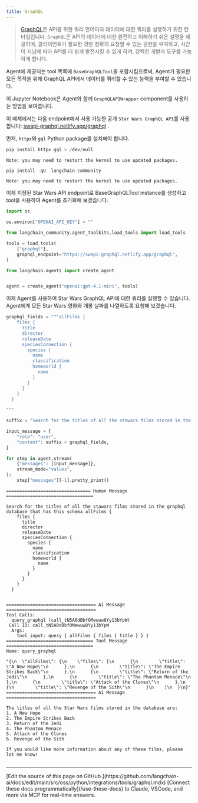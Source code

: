 ```yaml
---
title: GraphQL
---
```


>[GraphQL](https://graphql.org/)은 API를 위한 쿼리 언어이자 데이터에 대한 쿼리를 실행하기 위한 런타임입니다. `GraphQL`은 API의 데이터에 대한 완전하고 이해하기 쉬운 설명을 제공하며, 클라이언트가 필요한 것만 정확히 요청할 수 있는 권한을 부여하고, 시간이 지남에 따라 API를 더 쉽게 발전시킬 수 있게 하며, 강력한 개발자 도구를 가능하게 합니다.

Agent에 제공되는 tool 목록에 `BaseGraphQLTool`을 포함시킴으로써, Agent가 필요한 모든 목적을 위해 GraphQL API에서 데이터를 쿼리할 수 있는 능력을 부여할 수 있습니다.

이 Jupyter Notebook은 Agent와 함께 `GraphQLAPIWrapper` component를 사용하는 방법을 보여줍니다.

이 예제에서는 다음 endpoint에서 사용 가능한 공개 `Star Wars GraphQL API`를 사용합니다: [swapi-graphql.netlify.app/graphql](https://swapi-graphql.netlify.app/graphql) .

먼저, `httpx`와 `gql` Python package를 설치해야 합니다.

```python
pip install httpx gql > /dev/null
```

```output
Note: you may need to restart the kernel to use updated packages.
```

```python
pip install -qU  langchain-community
```

```output
Note: you may need to restart the kernel to use updated packages.
```

이제 지정된 Star Wars API endpoint로 BaseGraphQLTool instance를 생성하고 tool을 사용하여 Agent를 초기화해 보겠습니다.

```python
import os

os.environ["OPENAI_API_KEY"] = ""
```

```python
from langchain_community.agent_toolkits.load_tools import load_tools

tools = load_tools(
    ["graphql"],
    graphql_endpoint="https://swapi-graphql.netlify.app/graphql",
)
```

```python
from langchain.agents import create_agent


agent = create_agent("openai:gpt-4.1-mini", tools)
```

이제 Agent를 사용하여 Star Wars GraphQL API에 대한 쿼리를 실행할 수 있습니다. Agent에게 모든 Star Wars 영화와 개봉 날짜를 나열하도록 요청해 보겠습니다.

```python
graphql_fields = """allFilms {
    films {
      title
      director
      releaseDate
      speciesConnection {
        species {
          name
          classification
          homeworld {
            name
          }
        }
      }
    }
  }

"""

suffix = "Search for the titles of all the stawars films stored in the graphql database that has this schema "

input_message = {
    "role": "user",
    "content": suffix + graphql_fields,
}

for step in agent.stream(
    {"messages": [input_message]},
    stream_mode="values",
):
    step["messages"][-1].pretty_print()
```

```output
================================ Human Message =================================

Search for the titles of all the stawars films stored in the graphql database that has this schema allFilms {
    films {
      title
      director
      releaseDate
      speciesConnection {
        species {
          name
          classification
          homeworld {
            name
          }
        }
      }
    }
  }


================================== Ai Message ==================================
Tool Calls:
  query_graphql (call_tN5A0dBbfOMewuw8Yy13bYpW)
 Call ID: call_tN5A0dBbfOMewuw8Yy13bYpW
  Args:
    tool_input: query { allFilms { films { title } } }
================================= Tool Message =================================
Name: query_graphql

"{\n  \"allFilms\": {\n    \"films\": [\n      {\n        \"title\": \"A New Hope\"\n      },\n      {\n        \"title\": \"The Empire Strikes Back\"\n      },\n      {\n        \"title\": \"Return of the Jedi\"\n      },\n      {\n        \"title\": \"The Phantom Menace\"\n      },\n      {\n        \"title\": \"Attack of the Clones\"\n      },\n      {\n        \"title\": \"Revenge of the Sith\"\n      }\n    ]\n  }\n}"
================================== Ai Message ==================================

The titles of all the Star Wars films stored in the database are:
1. A New Hope
2. The Empire Strikes Back
3. Return of the Jedi
4. The Phantom Menace
5. Attack of the Clones
6. Revenge of the Sith

If you would like more information about any of these films, please let me know!
```

```python

```

---

<Callout icon="pen-to-square" iconType="regular">
    [Edit the source of this page on GitHub.](https://github.com/langchain-ai/docs/edit/main/src/oss/python/integrations/tools/graphql.mdx)
</Callout>
<Tip icon="terminal" iconType="regular">
    [Connect these docs programmatically](/use-these-docs) to Claude, VSCode, and more via MCP for    real-time answers.
</Tip>
